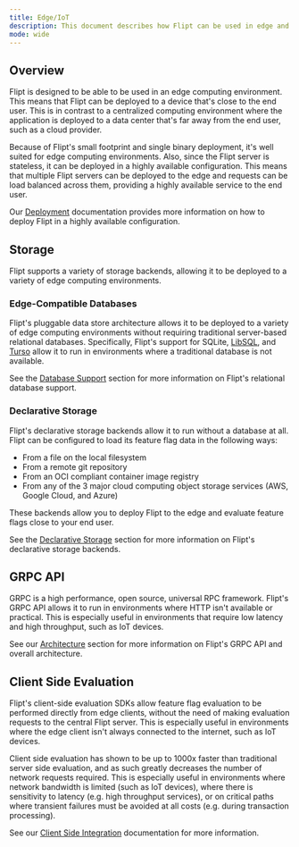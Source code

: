 ```yaml
---
title: Edge/IoT
description: This document describes how Flipt can be used in edge and IoT computing environments.
mode: wide
---
```


## Overview

Flipt is designed to be able to be used in an edge computing environment. This means that Flipt can be deployed to a device that's close to the end user. This is in contrast to a centralized computing environment where the application is deployed to a data center that's far away from the end user, such as a cloud provider.

Because of Flipt's small footprint and single binary deployment, it's well suited for edge computing environments. Also, since the Flipt server is stateless, it can be deployed in a highly available configuration. This means that multiple Flipt servers can be deployed to the edge and requests can be load balanced across them, providing a highly available service to the end user.

Our [Deployment](/operations/deployment) documentation provides more information on how to deploy Flipt in a highly available configuration.

## Storage

Flipt supports a variety of storage backends, allowing it to be deployed to a variety of edge computing environments.

### Edge-Compatible Databases

Flipt's pluggable data store architecture allows it to be deployed to a variety of edge computing environments without requiring traditional server-based relational databases. Specifically, Flipt's support for SQLite, [LibSQL](https://turso.tech/libsql), and [Turso](https://turso.tech/) allow it to run in environments where a traditional database is not available.

See the [Database Support](/configuration/storage##relational-database) section for more information on Flipt's relational database support.

### Declarative Storage

Flipt's declarative storage backends allow it to run without a database at all. Flipt can be configured to load its feature flag data in the following ways:

- From a file on the local filesystem
- From a remote git repository
- From an OCI compliant container image registry
- From any of the 3 major cloud computing object storage services (AWS, Google Cloud, and Azure)

These backends allow you to deploy Flipt to the edge and evaluate feature flags close to your end user.

See the [Declarative Storage](/configuration/storage#declarative) section for more information on Flipt's declarative storage backends.

## GRPC API

GRPC is a high performance, open source, universal RPC framework. Flipt's GRPC API allows it to run in environments where HTTP isn't available or practical. This is especially useful in environments that require low latency and high throughput, such as IoT devices.

See our [Architecture](/operations/architecture) section for more information on Flipt's GRPC API and overall architecture.

## Client Side Evaluation

Flipt's client-side evaluation SDKs allow feature flag evaluation to be performed directly from edge clients, without the need of making evaluation requests to the central Flipt server. This is especially useful in environments where the edge client isn't always connected to the internet, such as IoT devices.

Client side evaluation has shown to be up to 1000x faster than traditional server side evaluation, and as such greatly decreases the number of network requests required. This is especially useful in environments where network bandwidth is limited (such as IoT devices), where there is sensitivity to latency (e.g. high throughput services), or on critical paths where transient failures must be avoided at all costs (e.g. during transaction processing).

See our [Client Side Integration](/integration/client) documentation for more information.
